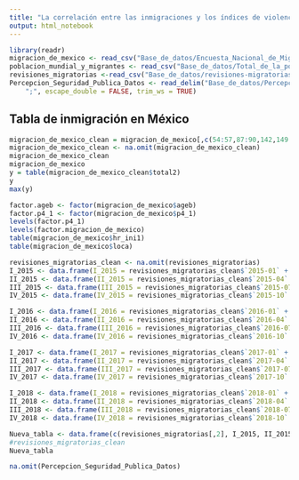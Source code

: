 ```yaml
---
title: "La correlación entre las inmigraciones y los índices de violencia en México"
output: html_notebook
---
```



```r
library(readr)
migracion_de_mexico <- read_csv("Base_de_datos/Encuesta_Nacional_de_Migracion.csv")
poblacion_mundial_y_migrantes <- read_csv("Base_de_datos/Total_de_la_poblacion_mundial_y_migrante_segun_sexo_y_nivel_de_desarrollo_regional_1960_2015_Base.csv")
revisiones_migratorias <-read_csv("Base_de_datos/revisiones-migratorias.csv")
Percepcion_Seguridad_Publica_Datos <- read_delim("Base_de_datos/Percepcion Seguridad Publica - Datos.csv", 
    ";", escape_double = FALSE, trim_ws = TRUE)
```


## Tabla de inmigración en México

```r
migracion_de_mexico_clean = migracion_de_mexico[,c(54:57,87:90,142,149:150,152:171,179:180,182:183,194:195,210:211,213:215,219:220,222:233,235,250,253:260)]
migracion_de_mexico_clean <- na.omit(migracion_de_mexico_clean)
migracion_de_mexico_clean
migracion_de_mexico
y = table(migracion_de_mexico_clean$total2)
y
max(y)
```

```r
factor.ageb <- factor(migracion_de_mexico$ageb)
factor.p4_1 <- factor(migracion_de_mexico$p4_1)
levels(factor.p4_1) 
levels(factor.migracion_de_mexico)
table(migracion_de_mexico$hr_ini1)
table(migracion_de_mexico$loca)
```


```r
revisiones_migratorias_clean <- na.omit(revisiones_migratorias)
I_2015 <- data.frame(I_2015 = revisiones_migratorias_clean$`2015-01` + revisiones_migratorias_clean$`2015-02` + revisiones_migratorias_clean$`2015-03`)
II_2015 <- data.frame(II_2015 = revisiones_migratorias_clean$`2015-04` + revisiones_migratorias_clean$`2015-05` + revisiones_migratorias_clean$`2015-06`)
III_2015 <- data.frame(III_2015 = revisiones_migratorias_clean$`2015-07` + revisiones_migratorias_clean$`2015-08` + revisiones_migratorias_clean$`2015-09`)
IV_2015 <- data.frame(IV_2015 = revisiones_migratorias_clean$`2015-10` + revisiones_migratorias_clean$`2015-11` + revisiones_migratorias_clean$`2015-12`)

I_2016 <- data.frame(I_2016 = revisiones_migratorias_clean$`2016-01` + revisiones_migratorias_clean$`2016-02` + revisiones_migratorias_clean$`2016-03`)
II_2016 <- data.frame(II_2016 = revisiones_migratorias_clean$`2016-04` + revisiones_migratorias_clean$`2016-05` + revisiones_migratorias_clean$`2016-06`)
III_2016 <- data.frame(III_2016 = revisiones_migratorias_clean$`2016-07` + revisiones_migratorias_clean$`2016-8` + revisiones_migratorias_clean$`2016-09`)
IV_2016 <- data.frame(IV_2016 = revisiones_migratorias_clean$`2016-10` + revisiones_migratorias_clean$`2016-11` + revisiones_migratorias_clean$`2016-12`)

I_2017 <- data.frame(I_2017 = revisiones_migratorias_clean$`2017-01` + revisiones_migratorias_clean$`2017-02` + revisiones_migratorias_clean$`2017-03`)
II_2017 <- data.frame(II_2017 = revisiones_migratorias_clean$`2017-04` + revisiones_migratorias_clean$`2017-05` + revisiones_migratorias_clean$`2017-06`)
III_2017 <- data.frame(III_2017 = revisiones_migratorias_clean$`2017-07` + revisiones_migratorias_clean$`2017-08` + revisiones_migratorias_clean$`2017-9`)
IV_2017 <- data.frame(IV_2017 = revisiones_migratorias_clean$`2017-10` + revisiones_migratorias_clean$`2017-11` + revisiones_migratorias_clean$`2017-12`)

I_2018 <- data.frame(I_2018 = revisiones_migratorias_clean$`2018-01` + revisiones_migratorias_clean$`2018-02` + revisiones_migratorias_clean$`2018-03`)
II_2018 <- data.frame(II_2018 = revisiones_migratorias_clean$`2018-04` + revisiones_migratorias_clean$`2018-05` + revisiones_migratorias_clean$`2018-06`)
III_2018 <- data.frame(III_2018 = revisiones_migratorias_clean$`2018-07` + revisiones_migratorias_clean$`2018-08` + revisiones_migratorias_clean$`2018-09`)
IV_2018 <- data.frame(IV_2018 = revisiones_migratorias_clean$`2018-10` + revisiones_migratorias_clean$`2018-11` + revisiones_migratorias_clean$`2018-12`)

Nueva_tabla <- data.frame(c(revisiones_migratorias[,2], I_2015, II_2015, III_2015, IV_2015,  I_2016, II_2016, III_2016, IV_2016, I_2017, II_2017, III_2017, IV_2017, I_2018, II_2018, III_2018, IV_2018))
#revisiones_migratorias_clean
Nueva_tabla
```



```r
na.omit(Percepcion_Seguridad_Publica_Datos)
```

